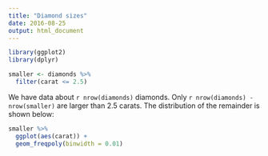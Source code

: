 ```yaml
---
title: "Diamond sizes"
date: 2016-08-25
output: html_document
---
```



```r
library(ggplot2)
library(dplyr)

smaller <- diamonds %>%
  filter(carat <= 2.5)
```

We have data about `r nrow(diamonds)` diamonds. Only 
`r nrow(diamonds) - nrow(smaller)` are larger than
2.5 carats. The distribution of the remainder is shown
below:

```r
smaller %>%
  ggplot(aes(carat)) +
  geom_freqpoly(binwidth = 0.01)
```